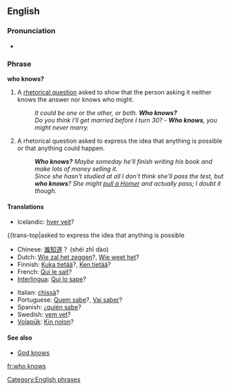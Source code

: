 ==English==
===Pronunciation===
*{{audio|en-us-who-knows.ogg|Audio (US)}}

===Phrase===
'''who knows?'''

#A [[rhetorical question]] asked to show that the person asking it neither knows the answer nor knows who might.
#: ''It could be one or the other, or both. '''Who knows?'''''
#: ''Do you think I'll get married before I turn 30?'' - '''''Who knows''', you might never marry.'' 
#A rhetorical question asked to express the idea that anything is possible or that anything could happen.
#: '''''Who knows?'''  Maybe someday he'll finish writing his book and make lots of money selling it.''
#: ''Since she hasn't studied at all I don't think she'll pass the test, but '''who knows'''? She might [[pull a Homer]] and actually pass; I doubt it though.''

{{seeCites}}

====Translations====
{{trans-top|a rhetorical question asked to show that the asker neither knows the answer nor who might know it}}
*Icelandic: [[hver veit]]?
{{trans-mid}}
{{trans-bottom}}
{{trans-top|asked to express the idea that anything is possible


{{top}}
*Chinese: [[誰知道]]？ (shéi zhī dào)
*Dutch: [[Wie zal het zeggen]]?, [[Wie weet het]]?
*Finnish: [[Kuka tietää]]?, [[Ken tietää]]?
*French: [[Qui le sait]]?
*[[Interlingua]]: [[Qui lo sape]]?
{{mid}}
*Italian: [[chissà]]?
*Portuguese: [[Quem sabe]]?, [[Vai saber]]?
*Spanish: ¿[[quién sabe]]?
*Swedish: [[vem vet]]?
*[[Volapük]]: [[Kin nolon]]?
{{bottom}}

====See also====
*[[God knows]]

[[Category:English phrases]]

[[fr:who knows]]